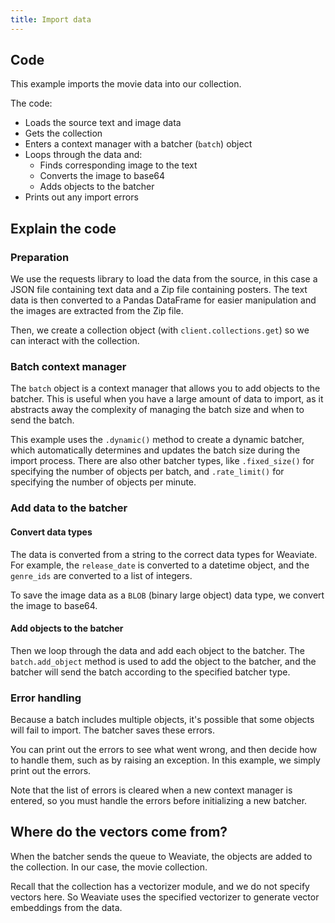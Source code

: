 ```yaml
---
title: Import data
---
```



## <i class="fa-solid fa-code"></i> Code

This example imports the movie data into our collection.

<FilteredTextBlock
  text={PyCode}
  startMarker="# BatchImportData"
  endMarker="# END BatchImportData"
  language="py"
/>

The code:
- Loads the source text and image data
- Gets the collection
- Enters a context manager with a batcher (`batch`) object
- Loops through the data and:
    - Finds corresponding image to the text
    - Converts the image to base64
    - Adds objects to the batcher
- Prints out any import errors

## <i class="fa-solid fa-chalkboard"></i> Explain the code

### <i class="fa-solid fa-chalkboard"></i> Preparation

We use the requests library to load the data from the source, in this case a JSON file containing text data and a Zip file containing posters. The text data is then converted to a Pandas DataFrame for easier manipulation and the images are extracted from the Zip file.

Then, we create a collection object (with `client.collections.get`) so we can interact with the collection.

### <i class="fa-solid fa-chalkboard"></i> Batch context manager

The `batch` object is a context manager that allows you to add objects to the batcher. This is useful when you have a large amount of data to import, as it abstracts away the complexity of managing the batch size and when to send the batch.

<FilteredTextBlock
  text={PyCode}
  startMarker="# Enter context manager"
  endMarker="# Loop through the data"
  language="py"
/>

This example uses the `.dynamic()` method to create a dynamic batcher, which automatically determines and updates the batch size during the import process. There are also other batcher types, like `.fixed_size()` for specifying the number of objects per batch, and `.rate_limit()` for specifying the number of objects per minute.

### <i class="fa-solid fa-chalkboard"></i> Add data to the batcher

#### Convert data types

The data is converted from a string to the correct data types for Weaviate. For example, the `release_date` is converted to a datetime object, and the `genre_ids` are converted to a list of integers.

<FilteredTextBlock
  text={PyCode}
  startMarker="# Convert data types"
  endMarker="# Convert image to base64"
  language="py"
/>

To save the image data as a `BLOB` (binary large object) data type, we convert the image to base64.

<FilteredTextBlock
  text={PyCode}
  startMarker="# Convert image to base64"
  endMarker="# Build the object payload"
  language="py"
/>

#### Add objects to the batcher

Then we loop through the data and add each object to the batcher. The `batch.add_object` method is used to add the object to the batcher, and the batcher will send the batch according to the specified batcher type.

<FilteredTextBlock
  text={PyCode}
  startMarker="# Build the object payload"
  endMarker="# Batcher automatically sends batches"
  language="py"
/>

### <i class="fa-solid fa-chalkboard"></i> Error handling

Because a batch includes multiple objects, it's possible that some objects will fail to import. The batcher saves these errors.

You can print out the errors to see what went wrong, and then decide how to handle them, such as by raising an exception. In this example, we simply print out the errors.

<FilteredTextBlock
  text={PyCode}
  startMarker="# Check for failed objects"
  endMarker="finally"
  language="py"
/>

Note that the list of errors is cleared when a new context manager is entered, so you must handle the errors before initializing a new batcher.

## <i class="fa-solid fa-square-chevron-right"></i> Where do the vectors come from?

When the batcher sends the queue to Weaviate, the objects are added to the collection. In our case, the movie collection.

Recall that the collection has a vectorizer module, and we do not specify vectors here. So Weaviate uses the specified vectorizer to generate vector embeddings from the data.


<GiscusDocComment />
